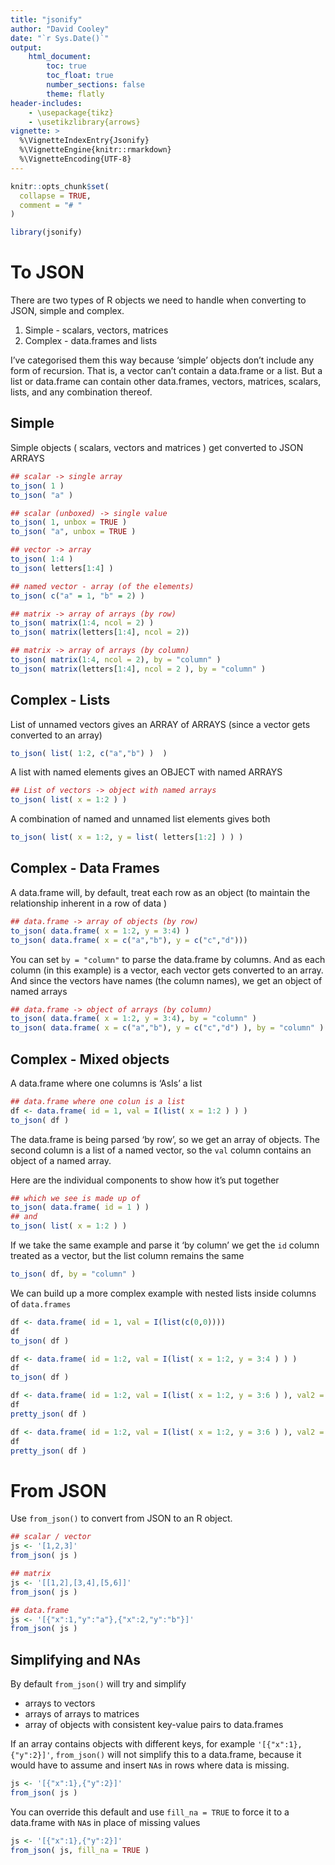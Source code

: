 ```yaml
---
title: "jsonify"
author: "David Cooley"
date: "`r Sys.Date()`"
output: 
    html_document:
        toc: true
        toc_float: true
        number_sections: false
        theme: flatly
header-includes: 
    - \usepackage{tikz}
    - \usetikzlibrary{arrows}
vignette: >
  %\VignetteIndexEntry{Jsonify}
  %\VignetteEngine{knitr::rmarkdown}
  %\VignetteEncoding{UTF-8}
---
```


```r
knitr::opts_chunk$set(
  collapse = TRUE,
  comment = "# "
)

library(jsonify)
```

# To JSON

There are two types of R objects we need to handle when converting to JSON, simple and complex.

1. Simple - scalars, vectors, matrices
2. Complex - data.frames and lists

I've categorised them this way because 'simple' objects don't include any form of recursion. That is, a vector can't contain a data.frame or a list. But a list or data.frame can contain other data.frames, vectors, matrices, scalars, lists, and any combination thereof. 


## Simple

Simple objects ( scalars, vectors and matrices ) get converted to JSON ARRAYS

```r
## scalar -> single array
to_json( 1 )
to_json( "a" )

## scalar (unboxed) -> single value
to_json( 1, unbox = TRUE )
to_json( "a", unbox = TRUE )

## vector -> array
to_json( 1:4 )
to_json( letters[1:4] )

## named vector - array (of the elements)
to_json( c("a" = 1, "b" = 2) )

## matrix -> array of arrays (by row)
to_json( matrix(1:4, ncol = 2) )
to_json( matrix(letters[1:4], ncol = 2))

## matrix -> array of arrays (by column)
to_json( matrix(1:4, ncol = 2), by = "column" )
to_json( matrix(letters[1:4], ncol = 2 ), by = "column" )
```

## Complex - Lists

List of unnamed vectors gives an ARRAY of ARRAYS (since a vector gets converted to an array)

```r
to_json( list( 1:2, c("a","b") )  )
```

A list with named elements gives an OBJECT with named ARRAYS

```r
## List of vectors -> object with named arrays
to_json( list( x = 1:2 ) )
```

A combination of named and unnamed list elements gives both

```r
to_json( list( x = 1:2, y = list( letters[1:2] ) ) )
```

## Complex - Data Frames

A data.frame will, by default, treat each row as an object (to maintain the relationship inherent in a row of data )

```r
## data.frame -> array of objects (by row) 
to_json( data.frame( x = 1:2, y = 3:4) )
to_json( data.frame( x = c("a","b"), y = c("c","d")))
```

You can set `by = "column"` to parse the data.frame by columns. And as each column (in this example) is a vector, each vector gets converted to an array. And since the vectors have names (the column names), we get an object of named arrays

```r
## data.frame -> object of arrays (by column)
to_json( data.frame( x = 1:2, y = 3:4), by = "column" )
to_json( data.frame( x = c("a","b"), y = c("c","d") ), by = "column" )
```

## Complex - Mixed objects

A data.frame where one columns is 'AsIs' a list

```r
## data.frame where one colun is a list
df <- data.frame( id = 1, val = I(list( x = 1:2 ) ) )
to_json( df )
```

The data.frame is being parsed 'by row', so we get an array of objects. The second column is a list of a named vector, so the `val` column contains an object of a named array. 

Here are the individual components to show how it's put together

```r
## which we see is made up of
to_json( data.frame( id = 1 ) )
## and
to_json( list( x = 1:2 ) )
```

If we take the same example and parse it 'by column' we get the `id` column treated as a vector, but the list column remains the same


```r
to_json( df, by = "column" )
```

We can build up a more complex example with nested lists inside columns of `data.frames`

```r

df <- data.frame( id = 1, val = I(list(c(0,0))))
df
to_json( df )

df <- data.frame( id = 1:2, val = I(list( x = 1:2, y = 3:4 ) ) )
df
to_json( df )

df <- data.frame( id = 1:2, val = I(list( x = 1:2, y = 3:6 ) ), val2 = I(list( a = "a", b = c("b","c") ) ) )
df
pretty_json( df )

df <- data.frame( id = 1:2, val = I(list( x = 1:2, y = 3:6 ) ), val2 = I(list( a = "a", b = c("b","c") ) ), val3 = I(list( l = list( 1:3, l2 = c("a","b")), 1)) )
df
pretty_json( df )

```

# From JSON

Use `from_json()` to convert from JSON to an R object. 


```r
## scalar / vector
js <- '[1,2,3]'
from_json( js )

## matrix
js <- '[[1,2],[3,4],[5,6]]'
from_json( js )

## data.frame
js <- '[{"x":1,"y":"a"},{"x":2,"y":"b"}]'
from_json( js )
```

## Simplifying and NAs

By default `from_json()` will try and simplify 

- arrays to vectors
- arrays of arrays to matrices
- array of objects with consistent key-value pairs to data.frames

If an array contains objects with different keys, for example `'[{"x":1},{"y":2}]'`, `from_json()` will not simplify this to a data.frame, because it would have to assume and insert `NA`s in rows where data is missing. 

```r
js <- '[{"x":1},{"y":2}]'
from_json( js )
```

You can override this default and use `fill_na = TRUE` to force it to a data.frame with `NA`s in place of missing values

```r
js <- '[{"x":1},{"y":2}]'
from_json( js, fill_na = TRUE )
```







